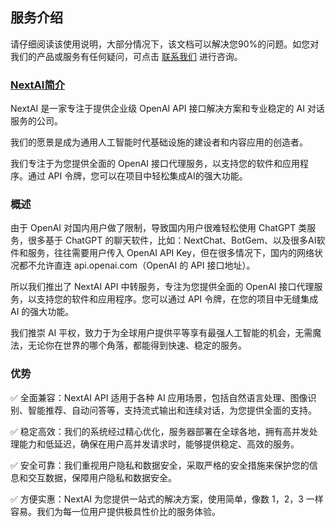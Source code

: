 ## 服务介绍
请仔细阅读该使用说明，大部分情况下，该文档可以解决您90%的问题。如您对我们的产品或服务有任何疑问，可点击 [联系我们](https://nextai.date/#connect-section) 进行咨询。

### [NextAI简介](https://nextai.date)
NextAI 是一家专注于提供企业级 OpenAI API 接口解决方案和专业稳定的 AI 对话服务的公司。

我们的愿景是成为通用人工智能时代基础设施的建设者和内容应用的创造者。

我们专注于为您提供全面的 OpenAI 接口代理服务，以支持您的软件和应用程序。通过 API 令牌，您可以在项目中轻松集成AI的强大功能。

### 概述
由于 OpenAI 对国内用户做了限制，导致国内用户很难轻松使用 ChatGPT 类服务，很多基于 ChatGPT 的聊天软件，比如：NextChat、BotGem、以及很多AI软件和服务，往往需要用户传入 OpenAI API Key，但在很多情况下，国内的网络状况都不允许直连 api.openai.com（OpenAI 的 API 接口地址）。

所以我们推出了 NextAI API 中转服务，专注为您提供全面的 OpenAI 接口代理服务，以支持您的软件和应用程序。您可以通过 API 令牌，在您的项目中无缝集成 AI 的强大功能。

我们推崇 AI 平权，致力于为全球用户提供平等享有最强人工智能的机会，无需魔法，无论你在世界的哪个角落，都能得到快速、稳定的服务。

### 优势
✅ 全面兼容：NextAI API 适用于各种 AI 应用场景，包括自然语言处理、图像识别、智能推荐、自动问答等，支持流式输出和连续对话，为您提供全面的支持。

✅ 稳定高效：我们的系统经过精心优化，服务器部署在全球各地，拥有高并发处理能力和低延迟，确保在用户高并发请求时，能够提供稳定、高效的服务。

✅ 安全可靠：我们重视用户隐私和数据安全，采取严格的安全措施来保护您的信息和交互数据，保障用户隐私和数据安全。

✅ 方便实惠：NextAI 为您提供一站式的解决方案，使用简单，像数 1，2，3 一样容易。我们为每一位用户提供极具性价比的服务体验。
